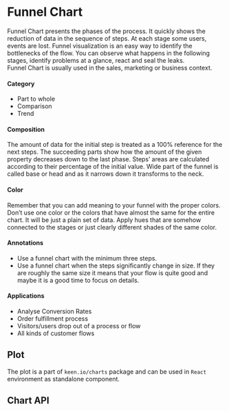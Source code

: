 

<Meta title="Visualizations / Funnel Chart / Description" component={FunnelChart} />

# Funnel Chart

Funnel Chart presents the phases of the process. It quickly shows the reduction of data in the sequence of steps. At each stage some users, events are lost. Funnel visualization is an easy way to identify the bottlenecks of the flow. You can observe what happens in the following stages, identify problems at a glance, react and seal the leaks.<br/>
Funnel Chart is usually used in the sales, marketing or business context.<br/>

#### Category
- Part to whole
- Comparison
- Trend

#### Composition
The amount of data for the initial step is treated as a 100% reference for the next steps. The succeeding parts show how the amount of the given property decreases down to the last phase. Steps’ areas are calculated according to their percentage of the initial value. Wide part of the funnel is called base or head and as it narrows down it transforms to the neck.

#### Color
Remember that you can add meaning to your funnel with the proper colors. Don’t use one color or the colors that have almost the same for the entire chart. It will be just a plain set of data. Apply hues that are somehow connected to the stages or just clearly different shades of the same color.

#### Annotations
- Use a funnel chart with the minimum three steps.
- Use a funnel chart when the steps significantly change in size. If they are roughly the same size it means that your flow is quite good and maybe it is a good time to focus on details.

#### Applications
- Analyse Conversion Rates
- Order fulfillment process
- Visitors/users drop out of a process or flow
- All kinds of customer flows


## Plot

The plot is a part of `keen.io/charts` package and can be used in `React` environment as standalone component.

<Preview>
  <Story id="visualizations-funnel-chart-plot--plot" />
</Preview>

## Chart API

<Props of={FunnelChart} />
